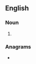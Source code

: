 ==English==

===Noun===
{{head|en|noun plural form}}

# {{plural of|republication|lang=en}}

===Anagrams===
* {{anagrams|en|a=abceiilnoprstu|notaries public}}